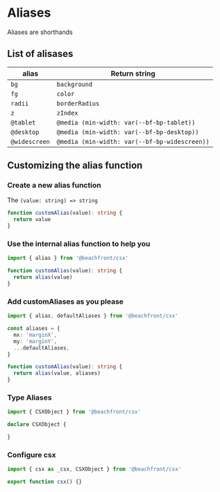 
# Aliases

Aliases are shorthands

## List of alisases

| alias         | Return string                                 |
| ------------- | --------------------------------------------- |
| `bg`          | `background`                                  |
| `fg`          | `color`                                       |
| `radii`       | `borderRadius`                                |
| `z`           | `zIndex`                                      |
| `@tablet`     | `@media (min-width: var(--bf-bp-tablet))`     |
| `@desktop`    | `@media (min-width: var(--bf-bp-desktop))`    |
| `@widescreen` | `@media (min-width: var(--bf-bp-widescreen))` |

## Customizing the alias function

<Steps>

### Create a new alias function

The `(value: string) => string`

```ts
function customAlias(value): string {
  return value
}
```

### Use the internal alias function to help you

```ts
import { alias } from '@beachfront/csx'

function customAlias(value): string {
  return alias(value)
}
```

### Add customAliases as you please

```ts
import { alias, defaultAliases } from '@beachfront/csx'

const aliases = {
  mx: 'marginX',
  my: 'marginY',
  ...defaultAliases,
}

function customAlias(value): string {
  return alias(value, aliases)
}
```

### Type Aliases

```ts
import { CSXObject } from '@beachfront/csx'

declare CSXObject {

}
```

### Configure csx

```ts
import { csx as _csx, CSXObject } from '@beachfront/csx'

export function csx() {}
```

</Steps>

